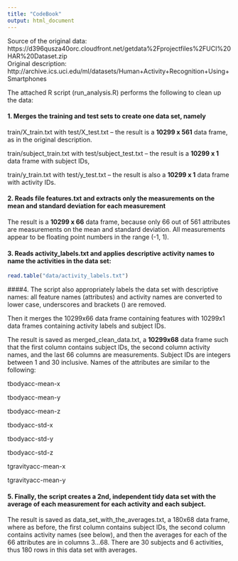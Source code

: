 ```yaml
---
title: "CodeBook"
output: html_document
---
```


Source of the original data:  
  https://d396qusza40orc.cloudfront.net/getdata%2Fprojectfiles%2FUCI%20HAR%20Dataset.zip  
Original description:  
  http://archive.ics.uci.edu/ml/datasets/Human+Activity+Recognition+Using+Smartphones  

The attached R script (run_analysis.R) performs the following to clean up the data:

#### 1. Merges the training and test sets to create one data set, namely

train/X_train.txt with test/X_test.txt -- the result is a **10299 x 561** data frame,
as in the original description.

train/subject_train.txt with test/subject_test.txt -- the result is a **10299 x 1** data frame with subject IDs,

train/y_train.txt with test/y_test.txt -- the result is also a **10299 x 1** data frame with activity IDs.

#### 2.  Reads file features.txt and extracts only the measurements on the mean and standard deviation for each measurement

The result is a **10299 x 66** data frame, because only 66 out of 561 attributes are measurements on the mean and standard deviation.
All measurements appear to be floating point numbers in the range (-1, 1).

#### 3. Reads activity_labels.txt and applies descriptive activity names to name the activities in the data set:

```r
read.table("data/activity_labels.txt")
```

####4. The script also appropriately labels the data set with descriptive names:
all feature names (attributes) and activity names are converted to lower case, underscores and brackets () are removed.

Then it merges the 10299x66 data frame containing features with 10299x1 data frames containing activity labels and subject IDs.

The result is saved as merged_clean_data.txt, a **10299x68** data frame such that the first column contains subject IDs, the second column activity names, and the last 66 columns are measurements. Subject IDs are integers between 1 and 30 inclusive. Names of the attributes are similar to the following:

tbodyacc-mean-x 

tbodyacc-mean-y 

tbodyacc-mean-z 

tbodyacc-std-x 

tbodyacc-std-y 

tbodyacc-std-z 

tgravityacc-mean-x 

tgravityacc-mean-y

#### 5. Finally, the script creates a 2nd, independent tidy data set with the average of each measurement for each activity and each subject.

The result is saved as data_set_with_the_averages.txt, a 180x68 data frame, where as before, the first column contains subject IDs, the second column contains activity names (see below), and then the averages for each of the 66 attributes are in columns 3...68. There are 30 subjects and 6 activities, thus 180 rows in this data set with averages.